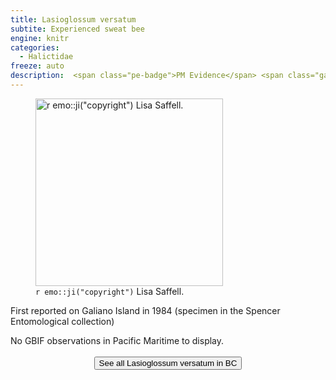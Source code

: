 ```yaml
---
title: Lasioglossum versatum
subtite: Experienced sweat bee
engine: knitr
categories:
  - Halictidae
freeze: auto
description:  <span class="pe-badge">PM Evidence</span> <span class="gali-badge">Galiano</span>
---
```

![`r emo::ji("copyright")` Lisa Saffell.](https://inaturalist-open-data.s3.amazonaws.com/photos/200513148/large.jpg){height=300}

First reported on Galiano Island in 1984 (specimen in the Spencer Entomological collection)

No GBIF observations in Pacific Maritime to display.
<br><br>
<center>


<a href="https://www.zoology.ubc.ca/entomology/main/Hymenoptera/Halictidae/Lasioglossum%20versatum.php"><button type="button" class="btn btn-secondary">See all Lasioglossum versatum in BC <i class="fa-solid fa-arrow-up-right-from-square"></i> </button></a>
</center>
